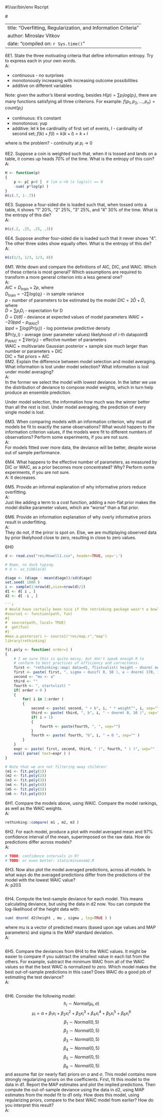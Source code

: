 #!/usr/bin/env Rscript


#<!---
library(rmarkdown)
argv <- commandArgs(trailingOnly=FALSE)
fname <- sub("--file=", "", argv[grep("--file=", argv)])
render(fname, output_format="pdf_document")
stopifnot(FALSE)  # Stop trying to interpret the rest of the file as valid R.
#-->


---
title: "Overfitting, Regularization, and Information Criteria"
author: Miroslav Vitkov
date: "compiled on: `r Sys.time()`"
---


6E1. State the three motivating criteria that define information entropy.
Try to express each in your own words.  
A:

  - continuous - no surprises
  - monotonously increasing with increasing outcome possibilities
  - additive on different variables

Note: given the author's liberal wording,
besides $H(p) = \sum p_i log(p_i)$,
there are many functions satisfying all three criterions.
For example:
$f(p_1, p_2, ..., p_n) = count(p_i)$  

  - continuous: it's constant
  - monotonous: yup
  - additive: let k be cardinality of first set of events, l - cardinality of second set; $f(k) + f(l) = k(k+l) = k+l$

where is the problem? - continuity at $p_i$ -> 0


6E2. Suppose a coin is weighted such that, when it is tossed and lands on a table, it comes up heads 70% of the time.
What is the entropy of this coin?  
A:
```r
H <- function(p)
{
    p <- p[ p>0 ]  # lim x->0 (x log(x)) == 0
    -sum( p*log(p) )
}
H(c(.7, 1-.7))
```


6E3. Suppose a four-sided die is loaded such that, when tossed onto a table, it shows “1” 20%, “2” 25%, ”3” 25%, and ”4” 30% of the time.
What is the entropy of this die?  
A:
```r
H(c(.2, .25, .25, .3))
```


6E4. Suppose another four-sided die is loaded such that it never shows “4”.
The other three sides show equally often.
What is the entropy of this die?  
A:
```r
H(c(1/3, 1/3, 1/3, 0))
```


6M1. Write down and compare the definitions of AIC, DIC, and WAIC.
Which of these criteria is most general?
Which assumptions are required to transform a more general criterion into a less general one?  
A:  
${AIC} = D_{train} + 2p$, where  
$D_{train} = -2 \sum log(q_i)$ - in sample variance  
$p$ - number of parameters to be estimated by the model
\par
${DIC} = 2 \bar{D} + \hat{D}$, where  
$\bar{D} = \sum p_i D_i$ - expectation for D  
$\hat{D} = D(\bar{\theta})$ - deviance at expected values of model parameters
\par
$WAIC = -2({lppd} - p_{WAIC})$  
${lppd} = \sum {log}(Pr(y_i))$ - log pointwise predictive density  
$Pr(y_i) - average (over parameter values) likelyhood of $i$-th datapoint$  
$p_{WAIC} = \sum {Var}(y_i)$ - effective number of parameters  
\par
WAIC + multivariate Gaussian posterior + sample size much larger than number or parameters = DIC  
DIC + flat priors = AIC  
\par


6M2. Explain the difference between model selection and model averaging.
What information is lost under model selection?
What information is lost under model averaging?  
A:  
In the former we select the model with lowest deviance.
In the latter we use the distribution of deviance to compose model weights, which in turn help produce an ensemble prediction.
\par
Under model selection, the information how much was the winner better than all the rest is lost.
Under model averaging, the prediction of every single model is lost.


6M3. When comparing models with an information criterion, why must all models be fit to exactly the same observations?
What would happen to the information criterion values, if the models were fit to different numbers of observations?
Perform some experiments, if you are not sure.  
A:  
For models fitted over more data, the deviance will be better, despite worse out of sample performance.


6M4. What happens to the effective number of parameters, as measured by DIC or WAIC, as a prior becomes more concentrated?
Why?
Perform some experiments, if you are not sure.  
A:
It decreases.


6M5. Provide an informal explanation of why informative priors reduce overfitting.  
A:  
Just like adding a term to a cost function, adding a non-flat prior makes the model dislike parameter values, which are "worse" than a flat prior.


6M6. Provide an information explanation of why overly informative priors result in underfitting.  
A:  
They do not, if the priror is spot on.
Else, we are multiplaying observed data by prior likelyhood close to zero, resulting in close to zero values.


6H0  
```r
d <- read.csv("res/Howell1.csv", header=TRUE, sep=';')

# Nope, no duck typing.
# d <- as_tibble(d)

d$age <- (d$age - mean(d$age))/sd(d$age)
set.seed( 1000 )
i <- sample(1:nrow(d),size=nrow(d)/2)
d1 <- d[ i , ]
d2 <- d[ -i , ]

```r
# Would have certaily been nice if the retrinking package wasn't a bowl of spagetti.
#source1 <- function(path, fun)
#{
#  source(path, local= TRUE)
#  get(fun)
#}
#max.a.posteriori <- source1("res/map.r","map")
library(rethinking)
```
```r
fit.poly <- function( order=1 )
{
    # I am sure this is quite messy, but don't speak enough R to
    # conform to best practices of efficiency and correctness.
    first <- "rethinking::map( data=d1, flist=alist( height ~ dnorm( mu, sigma )"
    first <- paste( first, ", sigma ~ dunif( 0, 50 ), a ~ dnorm( 178, 100 ), " )
    second <- "mu <- a"
    third <- ""
    fourth <- ", start=list( "
    if( order > 0 )
    {
        for( i in 1:order )
        {
            second <- paste( second, " + b", i, " * weight^", i, sep="" )
            third <- paste( third, ", b", i, " ~ dnorm( 0, 10 )", sep="")
            if( i > 1)
            {
                fourth <- paste(fourth, ", ", sep="")
            }
            fourth <- paste( fourth, "b", i, " = 0 ", sep="" )
        }
    }
    expr <- paste( first, second, third, " )", fourth, " ) )", sep="" )
    eval( parse( text=expr ) )
}

# Note that we are not filtering away children!
(m1 <- fit.poly(1))
(m2 <- fit.poly(2))
(m3 <- fit.poly(3))
(m4 <- fit.poly(4))
(m5 <- fit.poly(5))
(m6 <- fit.poly(6))
```


6H1. Compare the models above, using WAIC.
Compare the model rankings, as well as the WAIC weights.  
A:  
```r
rethinking::compare( m1 , m2, m3 )
```

6H2. For each model, produce a plot with model averaged mean and 97% confidence interval of the mean, superimposed on the raw data.
How do predictions differ across models?  
A:  
```r
# TODO: confidence intervals in R?
# TODO: or even better: stats/miniexam2.R
```


6H3. Now also plot the model averaged predictions, across all models.
In what ways do the averaged predictions differ from the predictions of the model with the lowest WAIC value?  
A: p203  
```r
```


6H4. Compute the test-sample deviance for each model.
This means calculating deviance, but using the data in d2 now.
You can compute the log-likelihood of the height data with:
```r
sum( dnorm( d2$height , mu , sigma , log=TRUE ) )
```
where mu is a vector of predicted means (based upon age values and MAP parameters) and sigma is the MAP standard deviation.  
A:
```r
```


6H5. Compare the deviances from 6H4 to the WAIC values.
It might be easier to compare if you subtract the smallest value in each list from the others.
For example, subtract the minimum WAIC from all of the WAIC values so that the best WAIC is normalized to zero.
Which model makes the best out-of-sample predictions in this case?
Does WAIC do a good job of estimating the test deviance?  
A:
```r
```


6H6. Consider the following model:
$$h_i \sim Normal(\mu_i , \sigma)$$
$$\mu_i = \alpha + \beta_1 x_i + \beta_2 x_i^2 + \beta_3 x_i^3 + \beta_4 x_i^4 + \beta_5 x_i^5 + \beta_6 x_i^6$$
$$\beta_1 \sim Normal(0, 5)$$
$$\beta_2 \sim Normal(0, 5)$$
$$\beta_3 \sim Normal(0, 5)$$
$$\beta_4 \sim Normal(0, 5)$$
$$\beta_5 \sim Normal(0, 5)$$
$$\beta_6 \sim Normal(0, 5)$$
and assume flat (or nearly flat) priors on $\alpha$ and $\sigma$.
This model contains more strongly regularizing priors on the coefficients.
First, fit this model to the data in d1.
Report the MAP estimates and plot the implied predictions.
Then compute the out-of-sample deviance using the data in d2, using MAP estimates from the model fit to d1 only.
How does this model, using regularizing priors, compare to the best WAIC model from earlier?
How do you interpret this result?  
A:
```r
```
